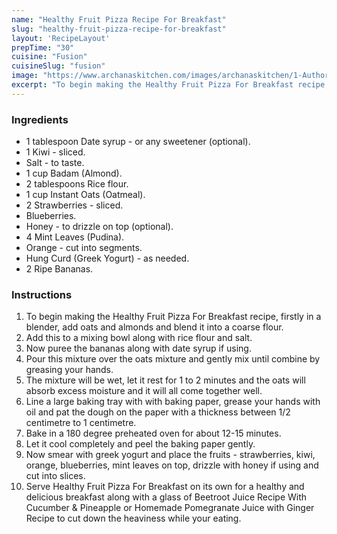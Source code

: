 ---
name: "Healthy Fruit Pizza Recipe For Breakfast"
slug: "healthy-fruit-pizza-recipe-for-breakfast"
layout: 'RecipeLayout'
prepTime: "30"
cuisine: "Fusion"
cuisineSlug: "fusion"
image: "https://www.archanaskitchen.com/images/archanaskitchen/1-Author/Gauravi_Vinay/Healthy_fruit_pizza_for_breakfast.jpg"
excerpt: "To begin making the Healthy Fruit Pizza For Breakfast recipe, firstly in a blender, add oats and almonds and blend it into a coarse flour"
---

### Ingredients

- 1 tablespoon Date syrup - or any sweetener (optional).
- 1 Kiwi - sliced.
- Salt - to taste.
- 1 cup Badam (Almond).
- 2 tablespoons Rice flour.
- 1 cup Instant Oats (Oatmeal).
- 2 Strawberries - sliced.
- Blueberries.
- Honey - to drizzle on top (optional).
- 4 Mint Leaves (Pudina).
- Orange - cut into segments.
- Hung Curd (Greek Yogurt) - as needed.
- 2 Ripe Bananas.

### Instructions

1. To begin making the Healthy Fruit Pizza For Breakfast recipe, firstly in a blender, add oats and almonds and blend it into a coarse flour.
1. Add this to a mixing bowl along with rice flour and salt.
1. Now puree the bananas along with date syrup if using.
1. Pour this mixture over the oats mixture and gently mix until combine by greasing your hands.
1. The mixture will be wet, let it rest for 1 to 2 minutes and the oats will absorb excess moisture and it will all come together well.
1. Line a large baking tray with with baking paper, grease your hands with oil and pat the dough on the paper with a thickness between 1/2 centimetre to 1 centimetre.
1. Bake in a 180 degree preheated oven for about 12-15 minutes.
1. Let it cool completely and peel the baking paper gently.
1. Now smear with greek yogurt and place the fruits - strawberries, kiwi, orange, blueberries, mint leaves on top, drizzle with honey if using and cut into slices.
1. Serve Healthy Fruit Pizza For Breakfast on its own for a healthy and delicious breakfast along with a glass of Beetroot Juice Recipe With Cucumber & Pineapple or Homemade Pomegranate Juice with Ginger Recipe to cut down the heaviness while your eating.
